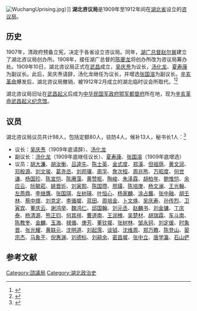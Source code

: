 [[File:WuchangUprising.jpg|thumb]]）]]
'''湖北咨议局'''是1909年至1912年间在[[湖北省|湖北省]]设立的[[咨议局|咨议局]]。

== 历史 ==
1907年，清政府预备立宪，决定于各省设立咨议局。同年，[[湖广总督|湖广总督]][[赵尔巽|赵尔巽]]建立了湖北咨议局创办所。1908年，接任湖广总督的[[陈夔龙|陈夔龙]]将创办所改为咨议局筹办处。1909年10日，湖北咨议局正式在[[武昌|武昌]]成立，[[吴庆焘|吴庆焘]]为议长，[[汤化龙|汤化龙]]、[[夏寿康|夏寿康]]为副议长。此后，吴庆焘请辞，汤化龙继任为议长，并增选[[张国溶|张国溶]]为副议长。[[辛亥革命|辛亥革命]]爆发后，湖北咨议局撤销，被1912年2月成立的湖北临时议会所取代。<ref>{{cite book|title=《荆楚近代史话》|author=袁北星|publisher=武汉出版社|year=2013}}</ref><ref>{{cite book|title= 《武汉文史资料文库 第1辑 政治军事》|author=政协武汉市委员会文史学习委员会|year=1999}}</ref>

湖北咨议局旧址在[[武昌起义|武昌起义]]后成为[[中华民国军政府鄂军都督府|中华民国军政府鄂军都督府]]所在地，现为[[辛亥革命武昌起义纪念馆|辛亥革命武昌起义纪念馆]]。

== 议员 ==
湖北咨议局议员共计98人，包括定额80人，驻防4人，候补13人，秘书长1人：<ref>{{cite book|title=《中国民主政治的困境 1909-1949晚清以来历届议会选举论述》|author=张朋园|publisher=上海三联书店|year=2013|chapter=附录一 咨议局及咨政院议员名录}}</ref>

* 议长：[[吴庆焘|吴庆焘]]（1909年底请辞）、[[汤化龙|汤化龙]]
* 副议长：[[汤化龙|汤化龙]]（1909年底继任议长）、[[夏寿康|夏寿康]]、[[張國溶_(蒲圻)|张国溶]]（1909年底增选）
* 议员：[[胡大濂|胡大濂]]、[[胡汝衡|胡汝衡]]、[[吕逵先|吕逵先]]、[[陈士英|陈士英]]、[[金式度|金式度]]、[[郑潢|郑潢]]、[[但祖荫|但祖荫]]、[[黄文润|黄文润]]、[[邓殷源|邓殷源]]、[[刘文骏|刘文骏]]、[[葛尧丞|葛尧丞]]、[[刘邦骥|刘邦骥]]、[[周孚|周孚]]、[[詹次桓|詹次桓]]、[[周兆熊|周兆熊]]、[[万昭度|万昭度]]、[[何世谦|何世谦]]、[[杨国珍|杨国珍]]、[[陈宣恺|陈宣恺]]、[[陈赓藻|陈赓藻]]、[[黄赞枢|黄赞枢]]、[[陶峻|陶峻]]、[[朱泽霖|朱泽霖]]、[[胡柏年|胡柏年]]、[[鲍惟恺|鲍惟恺]]、[[余应云|余应云]]、[[阮毓菘|阮毓菘]]、[[姚晋圻|姚晋圻]]、[[刘寅熙|刘寅熙]]、[[陈国瓒_(清朝)|陈国瓒]]、[[邢璜|邢璜]]、[[陈培庚|陈培庚]]、[[杨文澜|杨文澜]]、[[王光翰|王光翰]]、[[左质鼎|左质鼎]]、[[李继膺|李继膺]]、[[张国琪|张国琪]]、[[左树瑛|左树瑛]]、[[叶恒心|叶恒心]]、[[杨家麟|杨家麟]]、[[涂占虌|涂占虌]]、[[张中融|张中融]]、[[胡壬林|胡壬林]]、[[蔡中爧|蔡中爧]]、[[刘克定|刘克定]]、[[李循墀|李循墀]]、[[蓝田_(1888年)|蓝田]]、[[周培金|周培金]]、[[卜文焕|卜文焕]]、[[吴庆寿|吴庆寿]]、[[孙传烈|孙传烈]]、[[卫寅宾|卫寅宾]]、[[董庆云|董庆云]]、[[谢鸿举|谢鸿举]]、[[魏鸿仁|魏鸿仁]]、[[邱国翰|邱国翰]]、[[刘元丞|刘元丞]]、[[赵麟书|赵麟书]]、[[刘金镛|刘金镛]]、[[丁庆泰|丁庆泰]]、[[杨清源|杨清源]]、[[熊正钧|熊正钧]]、[[何其祥|何其祥]]、[[曹道南|曹道南]]、[[王润槐|王润槐]]、[[吴楚材|吴楚材]]、[[胡瑞霖|胡瑞霖]]、[[车斗南|车斗南]]、[[陈教奎|陈教奎]]、[[金麟|金麟]]、[[玉海|玉海]]、[[禄循|禄循]]、[[庚芳|庚芳]]、[[董钦墀|董钦墀]]、[[张树林|张树林]]、[[邹永钶|邹永钶]]、[[刘定瑗|刘定瑗]]、[[时象晋|时象晋]]、[[张光耀|张光耀]]、[[黄联元|黄联元]]、[[沈明道|沈明道]]、[[刘起霈|刘起霈]]、[[谈钺|谈钺]]、[[沈维周|沈维周]]、[[郑万瞻|郑万瞻]]、[[陈登山|陈登山]]、[[晏宗杰|晏宗杰]]、[[马象干|马象干]]、[[倪惠渊|倪惠渊]]、[[刘德标|刘德标]]、[[刘耕余|刘耕余]]、[[密昌墀|密昌墀]]、[[张中立|张中立]]、[[唐学瀛|唐学瀛]]、[[石山俨|石山俨]]

== 参考文献 ==
{{reflist}}

{{資政院和諮議局}}
{{湖北民意机构}}

[[Category:諮議局|Category:諮議局]]
[[Category:湖北政治史|Category:湖北政治史]]